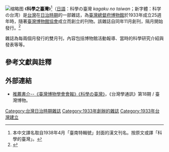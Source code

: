 [[File:Kagaku_no_Taiwan_1943-02_10(6).jpg|缩略图]]
《'''科學之臺灣'''》<ref>本中文譯名取自1938年4月「臺南特輯號」封面的漢文刊名。按原文或譯「科學的臺灣」。</ref>（[[日語|日語]]：科學の臺灣 ''kagaku no taiwan''；新字體：科学の台湾）是[[台灣|台灣]]在[[臺灣日治時期|日治時期]]的一部雜誌，為[[臺灣總督府博物館|臺灣總督府博物館]]於1933年成立25週年時，隨著[[臺灣博物館協會|臺灣博物館協會]]成立而創立的刊物。該雜誌自同年11月創刊，隔月開始發行。<ref>{{cite journal|title=臺灣雜誌興亡史（六）|author=裏川大無|journal=臺灣時報|date=1935年7月}}</ref>

雜誌為每兩個月發行的雙月刊，內容包括博物館活動報導、當時的科學研究介紹與發表等等。

== 參考文獻與註釋 ==
{{Reflist}}

== 外部連結 ==
* [https://web.archive.org/web/20161127221850/http://www.ntl.edu.tw/public/Attachment/9102617114646.pdf 推薦書介--《臺灣博物學會會報》《科學の臺灣》]，《台灣學通訊》第18期 / 臺灣博物。

[[Category:台灣日治時期雜誌|Category:台灣日治時期雜誌]]
[[Category:1933年創辦的雜誌|Category:1933年創辦的雜誌]]
[[Category:1933年台灣建立|Category:1933年台灣建立]]

{{taiwan-stub}}